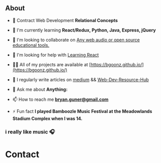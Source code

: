 

## About



- 🔭 Contract Web Development **Relational Concepts**

- 🌱 I'm currently learning **React/Redux, Python, Java, Express, jQuery**

- 👯 I'm looking to collaborate on [Any web audio or open source educational tools.](https://goofy-euclid-1cd736.netlify.app/core-site/index.html)

- 🤝 I'm looking for help with [Learning React](https://github.com/bgoonz/React-Practice)

- 👨‍💻 All of my projects are available at [https://bgoonz.github.io/](https://bgoonz.github.io/)

- 📝 I regularly write articles on [medium](https://bryanguner.medium.com/) && [Web-Dev-Resource-Hub](https://web-dev-resource-hub.netlify.app/)

- 💬 Ask me about **Anything:**

- 📫 How to reach me **bryan.guner@gmail.com**

- ⚡ Fun fact **I played Bamboozle Music Festival at the Meadowlands Stadium Complex when I was 14.**

### i really like music :headphones:













 # Contact
